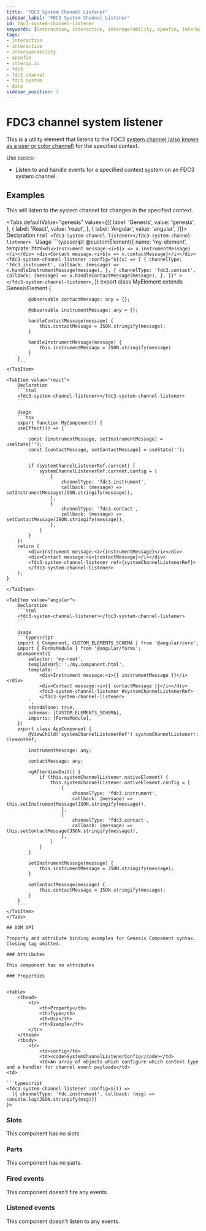 ---
title: 'FDC3 System Channel Listener'
sidebar_label: 'FDC3 System Channel Listener'
id: fdc3-system-channel-listener
keywords: [interaction, interactive, interoperability, openfin, interop.io, fdc3, fdc3 channel, fdc3 context, data]
tags:
- interaction
- interactive
- interoperability
- openfin
- interop.io
- fdc3
- fdc3 channel
- fdc3 system
- data
sidebar_position: 3
---


# FDC3 channel system listener

This is a utility element that listens to the FDC3 [system channel (also known as a user or color channel)](https://fdc3.finos.org/docs/api/ref/Channel) for the specified context.

Use cases:
* Listen to and handle events for a specified context system on an FDC3 system channel.

## Examples

This will listen to the system channel for changes in the specified context.

<Tabs defaultValue="genesis" values={[{ label: 'Genesis', value: 'genesis', }, { label: 'React', value: 'react', }, { label: 'Angular', value: 'angular', }]}>
    <TabItem value="genesis">
        Declaration
        ```html
        <fdc3-system-channel-listener></fdc3-system-channel-listener>
        ```
        Usage
        ```typescript
        @customElement({
        name: 'my-element',
        template: html`
            <div>Instrument message:<i>${x => x.instrumentMessage}</i></div>
            <div>Contact message:<i>${x => x.contactMessage}</i></div>
            <fdc3-system-channel-listener
                :config="${(x) => [
                    {
                        channelType: 'fdc3.instrument',
                        callback: (message) => x.handleInstrumentMessage(message),
                    },
                    {
                        channelType: 'fdc3.contact',
                        callback: (message) => x.handleContactMessage(message),
                    },
                ]}"
            >
            </fdc3-system-channel-listener>
        `,
        })
        export class MyElement extends GenesisElement {

            @observable contactMessage: any = {};

            @observable instrumentMessage: any = {};

            handleContactMessage(message) {
                this.contactMessage = JSON.stringify(message);
            }

            handleInstrumentMessage(message) {
                this.instrumentMessage = JSON.stringify(message)
            }
        }
        ```
    </TabItem>

    <TabItem value="react">
        Declaration
        ```html
        <fdc3-system-channel-listener></fdc3-system-channel-listener>
        ```

        Usage
        ```tsx
        export function MyComponent() {
        useEffect(() => {

            const [instrumentMessage, setInstrumentMessage] = useState('');
            const [contactMessage, setContactMessage] = useState('');


            if (systemChannelListenerRef.current) {
                systemChannelListenerRef.current.config = [
                    {
                        channelType: 'fdc3.instrument',
                        callback: (message) => setInstrumentMessage(JSON.stringify(message)),
                    },
                    {
                        channelType: 'fdc3.contact',
                        callback: (message) => setContactMessage(JSON.stringify(message)),
                    },
                ]
            }
        })
        return (
            <div>Instrument message:<i>{instrumentMessage}</i></div>
            <div>Contact message:<i>{contactMessage}</i></div>
            <fdc3-system-channel-listener ref={systemChannelListenerRef}>
            </fdc3-system-channel-listener>
        );
    }
```
</TabItem>

<TabItem value="angular">
    Declaration
    ```html
    <fdc3-system-channel-listener></fdc3-system-channel-listener>
    ```

    Usage
    ```typescript
    import { Component, CUSTOM_ELEMENTS_SCHEMA } from '@angular/core';
    import { FormsModule } from '@angular/forms';
    @Component({
        selector: 'my-root',
        templateUrl: './my.component.html',
        template: `
            <div>Instrument message:<i>{{ instrumentMessage }}</i></div>
            <div>Contact message:<i>{{ contactMessage }}</i></div>
            <fdc3-system-channel-listener #systemChannelListenerRef>
            </fdc3-system-channel-listener>
        `,
        standalone: true,
        schemas: [CUSTOM_ELEMENTS_SCHEMA],
        imports: [FormsModule],
    })
    export class AppComponent {
        @ViewChild('systemChannelListenerRef') systemChannelListener!: ElementRef;

        instrumentMessage: any;

        contactMessage: any;

        ngAfterViewInit() {
            if (this.systemChannelListener.nativeElement) {
                this.systemChannelListener.nativeElement.config = [
                    {
                        channelType: 'fdc3.instrument',
                        callback: (message) => this.setInstrumentMessage(JSON.stringify(message)),
                    },
                    {
                        channelType: 'fdc3.contact',
                        callback: (message) => this.setContactMessage(JSON.stringify(message)),
                    },
                ]
            }
        }

        setInstrumentMessage(message) {
            this.instrumentMessage = JSON.stringify(message);
        }

        setContactMessage(message) {
            this.contactMessage = JSON.stringify(message);
        }
    }
    ```
</TabItem>
</Tabs>

## DOM API

Property and attribute binding examples for Genesis Component syntax. Closing tag omitted.

### Attributes

This component has no attributes

### Properties


<table>
    <thead>
        <tr>
            <th>Property</th>
            <th>Type</th>
            <th>Use</th>
            <th>Example</th>
        </tr>
    </thead>
    <tbody>
        <tr>
            <td>config</td>
            <td><code>SystemChannelListenerConfig</code></td>
            <td>An array of objects which configure which context type and a handler for channel event payloads</td>
<td>

```typescript
<fdc3-system-channel-listener :config=${() =>
  [{ channelType: 'fdc.instrument', callback: (msg) => console.log(JSON.stringify(msg)}]
}>
```

</td>
        </tr>
    </tbody>
</table>

### Slots

This component has no slots.

### Parts

This component has no parts.

### Fired events

This component doesn't fire any events.

### Listened events

This component doesn't listen to any events.
